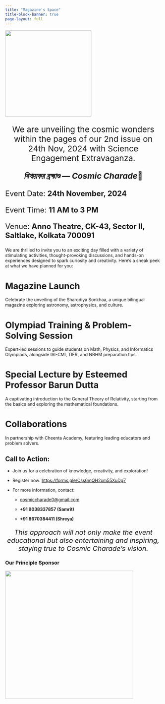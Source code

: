 ```yaml
---
title: "Magazine's Space"
title-block-banner: true
page-layout: full
---
```


![](mag2.jpg){fig-align="center" width="278"}

::: {style="text-align: center; font-size: 26px"}
We are unveiling the cosmic wonders within the pages of our 2nd issue on 24th Nov, 2024 with Science Engagement Extravaganza.

***বিস্ময়কর ব্রহ্মাণ্ড — Cosmic Charade***🌠
:::

::: {style="font-size: 24px"}
Event Date: **24th November, 2024**

Event Time: **11 AM to 3 PM**

Venue: **Anno Theatre, CK-43, Sector II, Saltlake, Kolkata 700091**
:::

We are thrilled to invite you to an exciting day filled with a variety of stimulating activities, thought-provoking discussions, and hands-on experiences designed to spark curiosity and creativity. Here's a sneak peek at what we have planned for you:

# Magazine Launch

Celebrate the unveiling of the Sharodiya Sonkhaa, a unique bilingual magazine exploring astronomy, astrophysics, and culture.

# Olympiad Training & Problem-Solving Session

Expert-led sessions to guide students on Math, Physics, and Informatics Olympiads, alongside ISI-CMI, TIFR, and NBHM preparation tips.

# Special Lecture by Esteemed Professor Barun Dutta

A captivating introduction to the General Theory of Relativity, starting from the basics and exploring the mathematical foundations.

# Collaborations

In partnership with Cheenta Academy, featuring leading educators and problem solvers.

## Call to Action:

-   Join us for a celebration of knowledge, creativity, and exploration!

-   Register now: <https://forms.gle/Css6mQH2xm55XuDg7>

-   For more information, contact:

    -   [cosmiccharade0\@gmail.com](mailto:cosmiccharade0@gmail.com)

    -   **+91 9038337857 (Samrit)**

    -   **+91 8670384411 (Shreya)**

::: {style="text-align: center; font-size: 22px"}
*This approach will not only make the event educational but also entertaining and inspiring, staying true to Cosmic Charade’s vision.*
:::

### **Our Principle Sponsor**

![](images/cheenta_logo_png.png){fig-align="center" width="413"}
